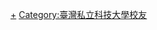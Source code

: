 {{Catnav|人物|校友|大學校友|台灣大專院校校友}}
{{Catmore|遠東科技大學}}

[[Category:遠東科技大學|+]]
[[Category:臺灣私立科技大學校友|Category:臺灣私立科技大學校友]]